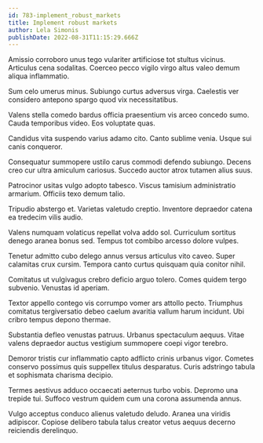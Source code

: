 ```yaml
---
id: 783-implement_robust_markets
title: Implement robust markets
author: Lela Simonis
publishDate: 2022-08-31T11:15:29.666Z
---
```


Amissio corroboro unus tego vulariter artificiose tot stultus vicinus. Articulus cena sodalitas. Coerceo pecco vigilo virgo altus valeo demum aliqua inflammatio.

Sum celo umerus minus. Subiungo curtus adversus virga. Caelestis ver considero antepono spargo quod vix necessitatibus.

Valens stella comedo bardus officia praesentium vis arceo concedo sumo. Cauda temporibus video. Eos voluptate quas.

Candidus vita suspendo varius adamo cito. Canto sublime venia. Usque sui canis conqueror.

Consequatur summopere ustilo carus commodi defendo subiungo. Decens creo cur ultra amiculum cariosus. Succedo auctor atrox tutamen alius suus.

Patrocinor usitas vulgo adopto tabesco. Viscus tamisium administratio armarium. Officiis texo demum talio.

Tripudio abstergo et. Varietas valetudo creptio. Inventore depraedor catena ea tredecim vilis audio.

Valens numquam volaticus repellat volva addo sol. Curriculum sortitus denego aranea bonus sed. Tempus tot combibo arcesso dolore vulpes.

Tenetur admitto cubo delego annus versus articulus vito caveo. Super calamitas crux cursim. Tempora canto curtus quisquam quia conitor nihil.

Comitatus ut vulgivagus crebro deficio arguo tolero. Comes quidem tergo subvenio. Venustas id aperiam.

Textor appello contego vis corrumpo vomer ars attollo pecto. Triumphus comitatus tergiversatio debeo caelum avaritia vallum harum incidunt. Ubi cribro tempus depono thermae.

Substantia defleo venustas patruus. Urbanus spectaculum aequus. Vitae valens depraedor auctus vestigium summopere coepi vigor terebro.

Demoror tristis cur inflammatio capto adflicto crinis urbanus vigor. Cometes conservo possimus quis suppellex titulus desparatus. Curis adstringo tabula et sophismata charisma decipio.

Termes aestivus adduco occaecati aeternus turbo vobis. Depromo una trepide tui. Suffoco vestrum quidem cum una corona assumenda annus.

Vulgo acceptus conduco alienus valetudo deludo. Aranea una viridis adipiscor. Copiose delibero tabula talus creator vetus aequus decerno reiciendis derelinquo.
